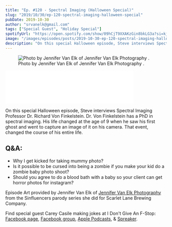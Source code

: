 ```yaml
---
title: "Ep. #120 - Spectral Imaging (Halloween Special)"
slug: "2019/10/30/ep-120-spectral-imaging-halloween-special"
pubDate: 2019-10-30
author: "srvanelk@gmail.com"
tags: ["Special Guest", "Holiday Special"]
spotifyUrl: "https://open.spotify.com/show/09hCjT9XXAKzGin8bkLG3a?si=kjRZvQ1JTb6Ov3HVzSSlWA"
image: "/images/episodes/posts/2019-10-30-ep-120-spectral-imaging-halloween-special/Jennifer_Van_Elk-115.webp"
description: "On this special Halloween episode, Steve interviews Spectral Imaging Professor Dr. Richard Von Finkelstein. Dr. Von Finkelstein has a PhD in spectral imaging. His life changed at the age of 9 when he saw his first ghost and went to capture an image of it on his camera. That event, changed the course of his entire life."
---
```


<figure>
  <img src="/images/episodes/posts/2019-10-30-ep-120-spectral-imaging-halloween-special/Jennifer_Van_Elk-115.webp" alt=" Photo by Jennifer Van Elk of  Jennifer Van Elk Photography . " />
  <figcaption>Photo by Jennifer Van Elk of  Jennifer Van Elk Photography .</figcaption>
</figure>
<iframe class="embedly-embed" src="//cdn.embedly.com/widgets/media.html?src=https%3A%2F%2Fanchor.fm%2Fweddingphotohangover%2Fembed%2Fepisodes%2FEp--120---Spectral-Imaging-Halloween-Special-e8efqs&url=https%3A%2F%2Fanchor.fm%2Fweddingphotohangover%2Fepisodes%2FEp--120---Spectral-Imaging-Halloween-Special-e8efqs&image=https%3A%2F%2Fd3t3ozftmdmh3i.cloudfront.net%2Fproduction%2Fpodcast_uploaded_episode400%2F805714%2F805714-1572466764648-cdd9cc2cb81.jpg&key=61d05c9d54e8455ea7a9677c366be814&type=text%2Fhtml&schema=anchor&wmode=opaque" width="400" height="102" scrolling="no" frameborder="0" allow="autoplay; fullscreen" allowfullscreen="true"></iframe>

On this special Halloween episode, Steve interviews Spectral Imaging Professor Dr. Richard Von Finkelstein. Dr. Von Finkelstein has a PhD in spectral imaging. His life changed at the age of 9 when he saw his first ghost and went to capture an image of it on his camera. That event, changed the course of his entire life.

## Q&A:
- Why I get kicked for taking mummy photo?
- Is it possible to be cursed into being a zombie if you make your kid do a zombie baby photo shoot?
- Should you agree to do a blood bath with a baby so your client can get horror photos for instagram?

Episode Art provided by Jennifer Van Elk of [Jennifer Van Elk Photography](https://jennifervanelk.com/) from the Sinfluencers parody series she did for Scarlet Lane Brewing Company.

Find special guest Carey Casile making jokes at I Don't Give An F-Stop:  
[Facebook page](https://www.facebook.com/idontgiveanfstoppodcast/), [Facebook group](https://www.facebook.com/groups/753902618067297/), [Apple Podcasts](https://itunes.apple.com/us/podcast/i-dont-give-an-f-stop/id1396794953?mt=2), & [Spreaker](https://www.spreaker.com/show/i-dont-give-an-f-stop).
